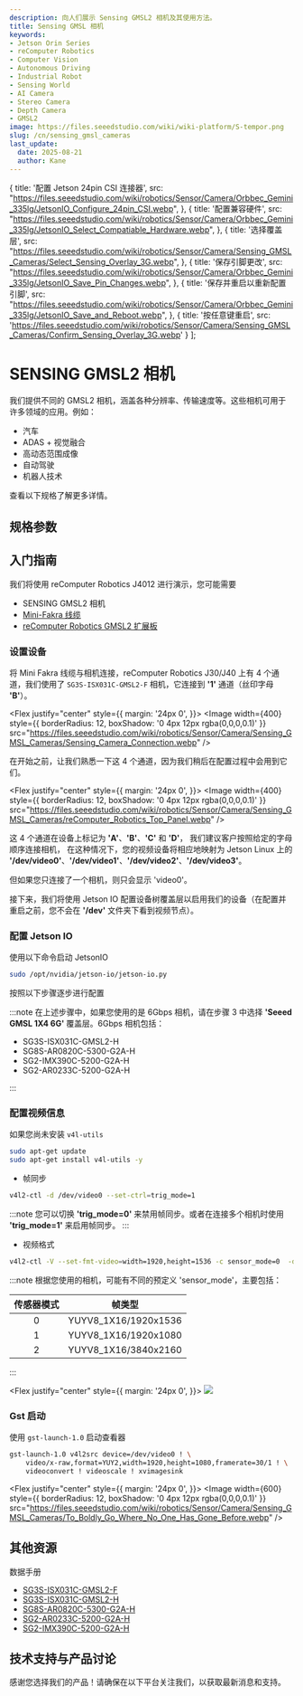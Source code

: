 ```yaml
---
description: 向人们展示 Sensing GMSL2 相机及其使用方法。
title: Sensing GMSL 相机
keywords:
- Jetson Orin Series
- reComputer Robotics
- Computer Vision
- Autonomous Driving
- Industrial Robot
- Sensing World
- AI Camera
- Stereo Camera
- Depth Camera
- GMSL2
image: https://files.seeedstudio.com/wiki/wiki-platform/S-tempor.png
slug: /cn/sensing_gmsl_cameras
last_update:
  date: 2025-08-21
  author: Kane
---
```



  {
    title: '配置 Jetson 24pin CSI 连接器',
    src: "https://files.seeedstudio.com/wiki/robotics/Sensor/Camera/Orbbec_Gemini_335lg/JetsonIO_Configure_24pin_CSI.webp",
  },
  {
    title: '配置兼容硬件',
    src: "https://files.seeedstudio.com/wiki/robotics/Sensor/Camera/Orbbec_Gemini_335lg/JetsonIO_Select_Compatiable_Hardware.webp",
  },
  {
    title: '选择覆盖层',
    src: "https://files.seeedstudio.com/wiki/robotics/Sensor/Camera/Sensing_GMSL_Cameras/Select_Sensing_Overlay_3G.webp",
  },
  {
    title: '保存引脚更改',
    src: "https://files.seeedstudio.com/wiki/robotics/Sensor/Camera/Orbbec_Gemini_335lg/JetsonIO_Save_Pin_Changes.webp",
  },
  {
    title: '保存并重启以重新配置引脚',
    src: "https://files.seeedstudio.com/wiki/robotics/Sensor/Camera/Orbbec_Gemini_335lg/JetsonIO_Save_and_Reboot.webp",
  },
  {
    title: '按任意键重启',
    src: 'https://files.seeedstudio.com/wiki/robotics/Sensor/Camera/Sensing_GMSL_Cameras/Confirm_Sensing_Overlay_3G.webp'
  }
];

# SENSING GMSL2 相机

<ProductBanner 
  imageUrl="https://media-cdn.seeedstudio.com/media/catalog/product/cache/bb49d3ec4ee05b6f018e93f896b8a25d/1/-/1-101090101-3mp-gmsl2-camera-module-190-degree.jpg" 
  linkUrl="https://www.seeedstudio.com/SG3S-ISX031C-GMSL2F-p-6245.html" 
/>

我们提供不同的 GMSL2 相机，涵盖各种分辨率、传输速度等。这些相机可用于许多领域的应用。例如：

+ 汽车
+ ADAS + 视觉融合
+ 高动态范围成像
+ 自动驾驶
+ 机器人技术

查看以下规格了解更多详情。

## 规格参数


<SensingGMSLCamTable />


## 入门指南

我们将使用 reComputer Robotics J4012 进行演示，您可能需要

+ SENSING GMSL2 相机
+ [Mini-Fakra 线缆](https://www.seeedstudio.com/Mini-fakra-Coaxial-Cable-4-in-1-0-5m-Female-to-Female-p-6484.html)
+ [reComputer Robotics GMSL2 扩展板](https://www.seeedstudio.com/reComputer-Robotics-GMSL-board-p-6511.html)


### 设置设备

将 Mini Fakra 线缆与相机连接，reComputer Robotics J30/J40 上有 4 个通道，我们使用了 `SG3S-ISX031C-GMSL2-F` 相机，它连接到 **'1'** 通道（丝印字母 **'B'**）。

<Flex justify="center" style={{ 
  margin: '24px 0',
}}>
  <Image width={400} style={{
      borderRadius: 12,
      boxShadow: '0 4px 12px rgba(0,0,0,0.1)'
  }} 
  src="https://files.seeedstudio.com/wiki/robotics/Sensor/Camera/Sensing_GMSL_Cameras/Sensing_Camera_Connection.webp" />
</Flex>

在开始之前，让我们熟悉一下这 4 个通道，因为我们稍后在配置过程中会用到它们。

<Flex justify="center" style={{ 
  margin: '24px 0',
}}>
  <Image width={400} style={{
      borderRadius: 12,
      boxShadow: '0 4px 12px rgba(0,0,0,0.1)'
  }} 
  src="https://files.seeedstudio.com/wiki/robotics/Sensor/Camera/Sensing_GMSL_Cameras/reComputer_Robotics_Top_Panel.webp" />
</Flex>

这 4 个通道在设备上标记为 **'A'**、**'B'**、**'C'** 和 **'D'**，
我们建议客户按照给定的字母顺序连接相机，
在这种情况下，您的视频设备将相应地映射为 Jetson Linux 上的 **'/dev/video0'**、**'/dev/video1'**、**'/dev/video2'**、**'/dev/video3'**。

但如果您只连接了一个相机，则只会显示 'video0'。

接下来，我们将使用 Jetson IO 配置设备树覆盖层以启用我们的设备（在配置并重启之前，您不会在 **'/dev'** 文件夹下看到视频节点）。

### 配置 Jetson IO

使用以下命令启动 JetsonIO

``` sh
sudo /opt/nvidia/jetson-io/jetson-io.py
```

按照以下步骤逐步进行配置

<JetsonIOStepper steps={steps}/>

:::note
在上述步骤中，如果您使用的是 6Gbps 相机，请在步骤 3 中选择 **'Seeed GMSL 1X4 6G'** 覆盖层。6Gbps 相机包括：

+ SG3S-ISX031C-GMSL2-H
+ SG8S-AR0820C-5300-G2A-H
+ SG2-IMX390C-5200-G2A-H
+ SG2-AR0233C-5200-G2A-H

:::

### 配置视频信息

如果您尚未安装 `v4l-utils`

``` sh
sudo apt-get update 
sudo apt-get install v4l-utils -y
```

+ 帧同步

``` sh
v4l2-ctl -d /dev/video0 --set-ctrl=trig_mode=1
```

:::note
您可以切换 **'trig_mode=0'** 来禁用帧同步。或者在连接多个相机时使用 **'trig_mode=1'** 来启用帧同步。
:::


+ 视频格式

``` sh
v4l2-ctl -V --set-fmt-video=width=1920,height=1536 -c sensor_mode=0  -d /dev/video0
```

:::note
根据您使用的相机，可能有不同的预定义 'sensor_mode'，主要包括：

|传感器模式|帧类型|
|   :----:  | :----:   |
|0|YUYV8_1X16/1920x1536|
|1|YUYV8_1X16/1920x1080|
|2|YUYV8_1X16/3840x2160|



:::

<Flex justify="center" style={{ 
  margin: '24px 0',
}}>
  <Image width={600} src="https://files.seeedstudio.com/wiki/robotics/Sensor/Camera/Sensing_GMSL_Cameras/Sensing_Camera_Set_Video_Info.webp" />
</Flex>


### Gst 启动

使用 `gst-launch-1.0` 启动查看器

``` sh
gst-launch-1.0 v4l2src device=/dev/video0 ! \
    video/x-raw,format=YUY2,width=1920,height=1080,framerate=30/1 ! \
    videoconvert ! videoscale ! xvimagesink
```

<Flex justify="center" style={{ 
  margin: '24px 0',
}}>
  <Image width={600} style={{
      borderRadius: 12,
      boxShadow: '0 4px 12px rgba(0,0,0,0.1)'
  }} 
  src="https://files.seeedstudio.com/wiki/robotics/Sensor/Camera/Sensing_GMSL_Cameras/To_Boldly_Go_Where_No_One_Has_Gone_Before.webp" />
</Flex>


## 其他资源

数据手册

+ [SG3S-ISX031C-GMSL2-F](https://files.seeedstudio.com/wiki/robotics/Sensor/Camera/Sensing_GMSL_Cameras/datasheet/SG3S-ISX031C-GMSL2F_Datasheet.pdf)
+ [SG3S-ISX031C-GMSL2-H](https://files.seeedstudio.com/wiki/robotics/Sensor/Camera/Sensing_GMSL_Cameras/datasheet/SG3S-ISX031C-GMSL2-Hxxx_cn_Datasheet.pdf)
+ [SG8S-AR0820C-5300-G2A-H](https://files.seeedstudio.com/wiki/robotics/Sensor/Camera/Sensing_GMSL_Cameras/datasheet/SG8S-AR0820C-5300-G2A-H_Datasheet.pdf)
+ [SG2-AR0233C-5200-G2A-H](https://files.seeedstudio.com/wiki/robotics/Sensor/Camera/Sensing_GMSL_Cameras/datasheet/SG2-AR0233C-5200-G2A-H_Datasheet.pdf)
+ [SG2-IMX390C-5200-G2A-H](https://files.seeedstudio.com/wiki/robotics/Sensor/Camera/Sensing_GMSL_Cameras/datasheet/SG2-IMX390C-5200-G2A-H_Datasheet.pdf)
## 技术支持与产品讨论

感谢您选择我们的产品！请确保在以下平台关注我们，以获取最新消息和支持。

<RoboticsFooter />